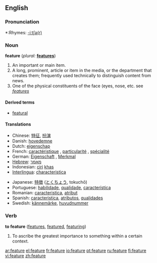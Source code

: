 ==English==

===Pronunciation===
*:Rhymes: [[Rhymes:English:-iːtʃə(r)|-iːtʃə(r)]]

===Noun===
'''feature''' (''plural:'' '''[[features]]''')
# An important or main item.
# A long, prominent, article or item in the media, or the department that creates them; frequently used technically to distinguish content from news. 
# One of the physical constituents of the face (eyes, nose, etc. see ''[[features]]''
====Derived terms====
* [[featural]]

====Translations====
{{top}}
*Chinese: [[特征]], [[扮演]]
*Danish: [[hovedemne]] {{n}}
*Dutch: [[eigenschap]] {{f}}
*French: [[caractéristique]] {{n}}, [[particularité]] {{n}}, [[spécialité]] {{n}}
*German: [[Eigenschaft]] {{n}}, [[Merkmal]] {{n}}
*[[Hebrew]]: [[מאמר]]
*Indonesian: [[ciri]] [[khas]]
*[[Interlingua]]: [[characteristica]]
{{mid}}
*Japanese: [[特徴]] ([[とくちょう]], tokuchō)
*Portuguese: [[habilidade]], [[qualidade]], [[característica]]
*Romanian: [[caracteristica]], [[atribut]]
*Spanish: [[caracteristica]], [[atributos]], [[qualidades]]
*Swedish: [[kännemärke]], [[huvudnummer]]
{{bottom}}

===Verb===
'''to feature'''  ([[features]], [[featured]], [[featuring]])
# To ascribe the greatest importance to something within a certain context.

[[ar:feature]]
[[el:feature]]
[[fr:feature]]
[[io:feature]]
[[pt:feature]]
[[ru:feature]]
[[fi:feature]]
[[vi:feature]]
[[zh:feature]]